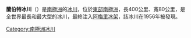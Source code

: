 {{Expand language|1=en|time=2021-04-18T04:39:29+00:00}}
{{Infobox glacier
| name          = 兰伯特冰川
| native_name   = {{lang|en|Lambert Glacier}}
| image_name    = Icefall hires 2.jpg
| location      = {{ATA}}
| coordinates   = {{coord|71|S|70|E|type:glacier_region:AQ|display=it}}
| length        = {{convert|400|km}}
| width         = {{convert|80|km}}
}}
'''蘭伯特冰川'''（{{lang-en|Lambert Glacier}}）是[[南極洲|南極洲]]的[[冰川|冰川]]，位於[[東部南極洲|東部南極洲]]，長400公里、寬80公里，是全世界最長和最大型的冰川，最終注入[[阿梅里冰架|阿梅里冰架]]，該冰川在1956年被發現。

{{Antarctica-geo-stub}}
[[Category:南極洲冰川|Category:南極洲冰川]]